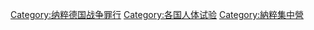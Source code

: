
[[Category:纳粹德国战争罪行|Category:纳粹德国战争罪行]]
[[Category:各国人体试验|Category:各国人体试验]]
[[Category:納粹集中營|Category:納粹集中營]]